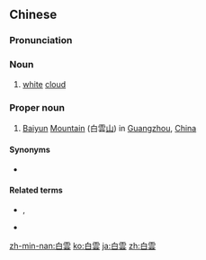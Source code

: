 {{also|白云}}
==Chinese==
{{zh-forms|s=白云|[[white]]|[[cloud]](s)}}
{{wikipedia|Baiyun Mountain}}

===Pronunciation===
{{zh-pron
|m=báiyún
|c=baak6 wan4
|mn=pe̍h-hûn
|cat=n,pn
}}

===Noun===
{{zh-noun}}

# [[white]] [[cloud]]

===Proper noun===
{{zh-proper noun}}

# {{lb|zh|geography}} [[Baiyun]] [[mountain|Mountain]] (白雲[[山]]) in [[Guangzhou]], [[China]]

====Synonyms====
* {{zh-l|雲山}}

====Related terms====
* {{sense|ranges}} {{zh-l|大庾}}, {{zh-l|南嶺}}
* {{sense|peaks}} {{zh-l|摩星}}

[[zh-min-nan:白雲]]
[[ko:白雲]]
[[ja:白雲]]
[[zh:白雲]]